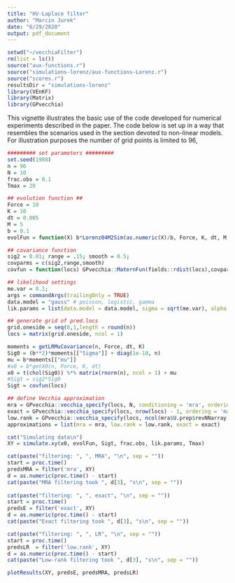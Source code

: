 ```yaml
---
title: "HV-Laplace filter"
author: "Marcin Jurek"
date: "6/29/2020"
output: pdf_document
---
```


```r
setwd("~/vecchiaFilter")
rm(list = ls())
source("aux-functions.r")
source("simulations-lorenz/aux-functions-Lorenz.r")
source("scores.r")
resultsDir = "simulations-lorenz"
library(VEnKF)
library(Matrix)
library(GPvecchia)
```


This vignette illustrates the basic use of the code developed for numerical experiments described in the paper. The code below is set up in a way that resembles the scenarios used in the section devoted to non-linear models. For illustration purposes the number of grid points is limited to 96, 

```r
######### set parameters #########
set.seed(1988)
n = 96
N = 10
frac.obs = 0.1
Tmax = 20

## evolution function ##
Force = 10
K = 10
dt = 0.005
M = 5
b = 0.1
evolFun = function(X) b*Lorenz04M2Sim(as.numeric(X)/b, Force, K, dt, M, iter = 1, burn = 0)
```

```r
## covariance function
sig2 = 0.01; range = .15; smooth = 0.5;
covparms = c(sig2,range,smooth)
covfun = function(locs) GPvecchia::MaternFun(fields::rdist(locs),covparms)
```

```r
## likelihood settings
me.var = 0.1;
args = commandArgs(trailingOnly = TRUE)
data.model = "gauss" # poisson, logistic, gamma
lik.params = list(data.model = data.model, sigma = sqrt(me.var), alpha = 2)
```

```r
## generate grid of pred.locs
grid.oneside = seq(0,1,length = round(n))
locs = matrix(grid.oneside, ncol = 1)
```

```r
moments = getLRMuCovariance(n, Force, dt, K)
Sig0 = (b**2)*moments[["Sigma"]] + diag(1e-10, n)
mu = b*moments[["mu"]]
#x0 = b*getX0(n, Force, K, dt)
x0 = t(chol(Sig0)) %*% matrix(rnorm(n), ncol = 1) + mu
#Sigt = sig2*Sig0
Sigt = covfun(locs)
```

```r
## define Vecchia approximation
mra = GPvecchia::vecchia_specify(locs, N, conditioning = 'mra', ordering = 'maxmin')
exact = GPvecchia::vecchia_specify(locs, nrow(locs) - 1, ordering = 'maxmin', conditioning = 'firstm')
low.rank = GPvecchia::vecchia_specify(locs, ncol(mra$U.prep$revNNarray) - 1, ordering = 'maxmin', conditioning = 'firstm')
approximations = list(mra = mra, low.rank = low.rank, exact = exact)
```

```r
cat("Simulating data\n")
XY = simulate.xy(x0, evolFun, Sigt, frac.obs, lik.params, Tmax)

cat(paste("filtering: ", ", MRA", "\n", sep = ""))
start = proc.time()
predsMRA = filter('mra', XY)
d = as.numeric(proc.time() - start)
cat(paste("MRA filtering took ", d[3], "s\n", sep = ""))
    
cat(paste("filtering: ", ", exact", "\n", sep = ""))
start = proc.time()
predsE = filter('exact', XY)
d = as.numeric(proc.time() - start)
cat(paste("Exact filtering took ", d[3], "s\n", sep = ""))

cat(paste("filtering: ", ", LR", "\n", sep = ""))
start = proc.time()
predsLR  = filter('low.rank', XY)
d = as.numeric(proc.time() - start)
cat(paste("Low-rank filtering took ", d[3], "s\n", sep = ""))

plotResults(XY, predsE, predsMRA, predsLR)
```